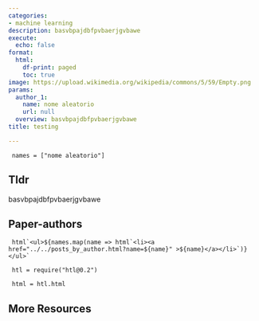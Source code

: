 ```yaml
---
categories:
- machine learning
description: basvbpajdbfpvbaerjgvbawe
execute:
  echo: false
format:
  html:
    df-print: paged
    toc: true
image: https://upload.wikimedia.org/wikipedia/commons/5/59/Empty.png
params:
  author_1:
    name: nome aleatorio
    url: null
  overview: basvbpajdbfpvbaerjgvbawe
title: testing

---
```

```ojs

 names = ["nome aleatorio"] 

``` 

## Tldr 
basvbpajdbfpvbaerjgvbawe

## Paper-authors

```ojs

 html`<ul>${names.map(name => html`<li><a href="../../posts_by_author.html?name=${name}" >${name}</a></li>`)}</ul>` 

``` 

```ojs

 htl = require("htl@0.2") 

``` 

```ojs

 html = htl.html 

``` 

## More Resources
